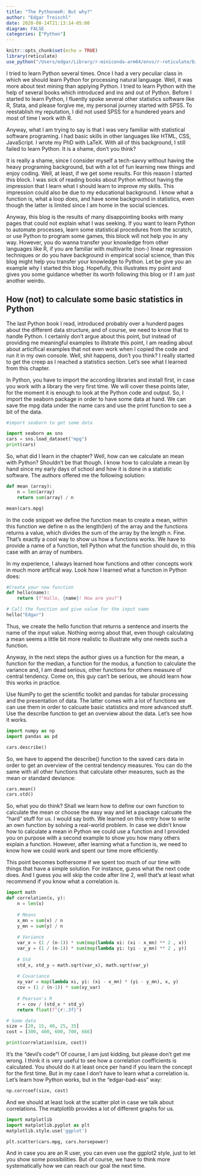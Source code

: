```yaml
---
title: "The PythoneeR: But why?"
author: "Edgar Treischl"
date: 2020-08-14T21:13:14-05:00
diagram: FALSE
categories: ["Python"]
---
```




```r
knitr::opts_chunk$set(echo = TRUE)
library(reticulate)
use_python("/Users/edgar/Library/r-miniconda-arm64/envs/r-reticulate/bin/python")


```


I tried to learn Python several times. Once I had a very peculiar class in which we should learn Python for processing natural language. Well, it was more about text mining than applying Python. I tried to learn Python with the help of several books which introduced and ins and out of Python. Before I started to learn Python, I fluently spoke several other statistics software like R, Stata, and please forgive me, my personal journey started with SPSS. To reestablish my reputation, I did not used SPSS for a hundered years and most of time I work with R. 

Anyway, what I am trying to say is that I was very familiar with statistical software programing. I had basic skills in other languages like HTML, CSS, JavaScript. I wrote my PhD with LaTeX. With all of this background, I still failed to learn Python. It is a shame, don't you think?

It is really a shame, since I consider myself a tech-savvy without having the heavy programing background, but with a lot of fun learning new things and enjoy coding. Well, at least, if we get some results. For this reason I started this block. I was sick of reading books about Python without having the impression that I learn what I should learn to improve my skills. This impression could also be due to my educational background. I know what a function is, what a loop does, and have some background in statistics, even though the latter is limited since I am home in the social sciences.


Anyway, this blog is the results of many disappointing books with many pages that could not explain what I was seeking. If you want to learn Python to automate processes, learn some statistical procedures from the scratch, or use Python to program some games, this block will not help you in any way. However, you do wanna transfer your knowledge from other languages like R, if you are familiar with multivarite (non-) linear regression techniques or do you have background in empirical social science, than this blog might help you transfer your knowledge to Python. Let be give you an example why I started this blog. Hopefully, this illustrates my point and gives you some guidance whether its worth following this blog or if I am just another weirdo. 

## How (not) to calculate some basic statistics in Python

The last Python book I read, introduced probably over a hunderd pages about the different data structure, and of course, we need to know that to handle Python. I certainly don't argue about this point, but instead of providing me meaningful examples to illstrate this point, I am reading about about articifical examples that not even work when I copied the code and run it in my own console. Well, shit happens, don't you think? I really started to get the creep as I reached a statistics section. Let's see what I learned from this chapter.

In Python, you have to import the according libraries and install first, in case you work with a library the very first time. We will cover these points later, for the moment it is enough to look at the Python code and output. So, I import the seaborn package in order to have some data at hand. We can save the mpg data under the name cars and use the print function to see a bit of the data.

```python
#import seaborn to get some data

import seaborn as sns
cars = sns.load_dataset("mpg") 
print(cars)
```

So, what did I learn in the chapter? Well, how can we calculate an mean with Python? Shouldn't be that though. I know how to calculate a mean by hand since my early days of school and how it is done in a statistic software. The authors offered me the following solution:

```python
def mean (array): 
    n = len(array)
    return sum(array) / n

mean(cars.mpg)
```

In the code snippet we define the function mean to create a mean, within this function we define n as the length(len) of the array and the functions returns a value, which divides the sum of the array by the length n. Fine. That's exactly a cool way to show us how a functions works. We have to provide a name of a function, tell Python what the function should do, in this case with an array of numbers.

In my experience, I always learned how functions and other concepts work in much more artifical way. Look how I learned what a function in Python does:

```python
#Create your now function
def hello(name):
    return (f"Hallo, {name}! How are you?")

# Call the function and give value for the input name
hello("Edgar")
```

Thus, we create the hello function that returns a sentence and inserts the name of the input value. Nothing worng about that, even though calculating a mean seems a little bit more realistic to illustrate why one needs such a function. 

Anyway, in the next steps the author gives us a function for the mean, a function for the median, a function for the modus, a function to calculate the variance and, I am dead serious, other functions for others measure of central tendency. Come on, this guy can't be serious, we should learn how this works in practice. 

Use NumPy to get the scientific toolkit and pandas for tabular processing and the presentation of data. The latter comes with a lot of functions we can use them in order to calcuate basic statistics and more advanced stuff. Use the describe function to get an overview about the data. Let's see how it works. 

```python
import numpy as np
import pandas as pd

cars.describe()
```
So, we have to append the describe() function to the saved cars data in order to get an overview of the central tendency measures. You can do the same with all other functions that calculate other measures, such as the mean or standard deviance: 

```python
cars.mean()
cars.std()
```
So, what you do think? Shall we learn how to define our own function to calculate the mean or choose the easy way and let a package calcuate the "hard" stuff for us. I would say both. We learned on this entry how to write an own function by solving a real-world problem. In case we didn't know how to calculate a mean in Python we could use a function and I provided you on purpose with a second example to show you how many others explain a function. However, after learning what a function is, we need to know how we could work and spent our time more efficiently. 

This point becomes bothersome if we spent too much of our time with things that have a simple solution. For instance, guess what the next code does. And I guess you will skip the code after line 2, well that's at least what recommend if you know what a correlation is. 

```python
import math
def correlation(x, y):
    n = len(x) 
    
    # Means
    x_mn = sum(x) / n 
    y_mn = sum(y) / n
    
    # Variance
    var_x = (1 / (n-1)) * sum(map(lambda xi: (xi - x_mn) ** 2 , x)) 
    var_y = (1 / (n-1)) * sum(map(lambda yi: (yi - y_mn) ** 2 , y))
    
    # Std
    std_x, std_y = math.sqrt(var_x), math.sqrt(var_y)
    
    # Covariance
    xy_var = map(lambda xi, yi: (xi - x_mn) * (yi - y_mn), x, y) 
    cov = (1 / (n-1)) * sum(xy_var)
    
    # Pearson's R
    r = cov / (std_x * std_y) 
    return float(f"{r:.3f}")

# Some data
size = [20, 15, 40, 25, 35]
cost = [300, 400, 600, 700, 666]

print(correlation(size, cost))
```

It's the "devil's code"! Of course, I am just kidding, but please don't get me wrong. I think it is very useful to see how a correlation coefficients is calculated. You should do it at least once per hand if you learn the concept for the first time. But in my case I don't have to learn what a correlation is. Let's learn how Python works, but in the "edgar-bad-ass" way:

```python
np.corrcoef(size, cost)
```

And we should at least look at the scatter plot in case we talk about correlations. The matplotlib provides a lot of different graphs for us.

```python
import matplotlib
import matplotlib.pyplot as plt
matplotlib.style.use('ggplot')

plt.scatter(cars.mpg, cars.horsepower)
```

And in case you are an R user, you can even use the ggplot2 style, just to let you show some possibilities. But of course, we have to think more systematically how we can reach our goal the next time.
